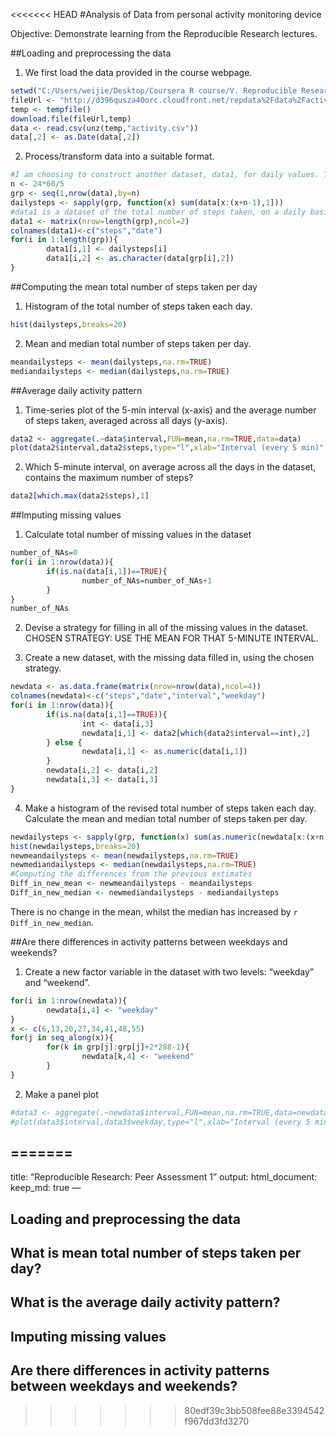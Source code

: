 <<<<<<< HEAD
#Analysis of Data from personal activity monitoring device

Objective: Demonstrate learning from the Reproducible Research lectures.

##Loading and preprocessing the data

1. We first load the data provided in the course webpage.
```r
setwd("C:/Users/weijie/Desktop/Coursera R course/V. Reproducible Research")
fileUrl <- "http://d396qusza40orc.cloudfront.net/repdata%2Fdata%2Factivity.zip"
temp <- tempfile()
download.file(fileUrl,temp)
data <- read.csv(unz(temp,"activity.csv"))
data[,2] <- as.Date(data[,2])
```

2. Process/transform data into a suitable format. 
```r
#I am choosing to construct another dataset, data1, for daily values. This would be useful for subsequent analyses.
n <- 24*60/5
grp <- seq(1,nrow(data),by=n)
dailysteps <- sapply(grp, function(x) sum(data[x:(x+n-1),1]))
#data1 is a dataset of the total number of steps taken, on a daily basis
data1 <- matrix(nrow=length(grp),ncol=2)
colnames(data1)<-c("steps","date")
for(i in 1:length(grp)){
        data1[i,1] <- dailysteps[i]
        data1[i,2] <- as.character(data[grp[i],2])
}
```

##Computing the mean total number of steps taken per day

1. Histogram of the total number of steps taken each day.
```r
hist(dailysteps,breaks=20)
```

2. Mean and median total number of steps taken per day.
```r
meandailysteps <- mean(dailysteps,na.rm=TRUE)
mediandailysteps <- median(dailysteps,na.rm=TRUE)
```

##Average daily activity pattern

1. Time-series plot of the 5-min interval (x-axis) and the average number of steps taken, averaged across all days (y-axis).
```r
data2 <- aggregate(.~data$interval,FUN=mean,na.rm=TRUE,data=data)
plot(data2$interval,data2$steps,type="l",xlab="Interval (every 5 min)",ylab="Average Number of Steps")
```

2. Which 5-minute interval, on average across all the days in the dataset, contains the maximum number of steps?
```r
data2[which.max(data2$steps),1]
```

##Imputing missing values

1. Calculate total number of missing values in the dataset
```r
number_of_NAs=0
for(i in 1:nrow(data)){
        if(is.na(data[i,1])==TRUE){        
                number_of_NAs=number_of_NAs+1
        }        
}
number_of_NAs
```

2. Devise a strategy for filling in all of the missing values in the dataset.
CHOSEN STRATEGY: USE THE MEAN FOR THAT 5-MINUTE INTERVAL.

3. Create a new dataset, with the missing data filled in, using the chosen strategy.
```r
newdata <- as.data.frame(matrix(nrow=nrow(data),ncol=4))
colnames(newdata)<-c("steps","date","interval","weekday")
for(i in 1:nrow(data)){
        if(is.na(data[i,1]==TRUE)){
                int <- data[i,3]
                newdata[i,1] <- data2[which(data2$interval==int),2]
        } else {
                newdata[i,1] <- as.numeric(data[i,1])
        }
        newdata[i,2] <- data[i,2]
        newdata[i,3] <- data[i,3]
}
```

4. Make a histogram of the revised total number of steps taken each day. Calculate the mean and median total number of steps taken per day.
```r
newdailysteps <- sapply(grp, function(x) sum(as.numeric(newdata[x:(x+n-1),1])))
hist(newdailysteps,breaks=20)
newmeandailysteps <- mean(newdailysteps,na.rm=TRUE)
newmediandailysteps <- median(newdailysteps,na.rm=TRUE)
#Computing the differences from the previous estimates
Diff_in_new_mean <- newmeandailysteps - meandailysteps
Diff_in_new_median <- newmediandailysteps - mediandailysteps
```
There is no change in the mean, whilst the median has increased by `r Diff_in_new_median`.

##Are there differences in activity patterns between weekdays and weekends?

1. Create a new factor variable in the dataset with two levels: "weekday" and "weekend".
```r
for(i in 1:nrow(newdata)){
        newdata[i,4] <- "weekday"
}
x <- c(6,13,20,27,34,41,48,55)
for(j in seq_along(x)){
        for(k in grp[j]:grp[j]+2*288-1){
                newdata[k,4] <- "weekend"
        }
}
```

2. Make a panel plot
```r
#data3 <- aggregate(.~newdata$interval,FUN=mean,na.rm=TRUE,data=newdata)
#plot(data3$interval,data3$weekday,type="l",xlab="Interval (every 5 min)",ylab="Weekend or Weekday")
```
=======
---
title: "Reproducible Research: Peer Assessment 1"
output: 
  html_document:
    keep_md: true
---


## Loading and preprocessing the data



## What is mean total number of steps taken per day?



## What is the average daily activity pattern?



## Imputing missing values



## Are there differences in activity patterns between weekdays and weekends?
>>>>>>> 80edf39c3bb508fee88e3394542f967dd3fd3270
